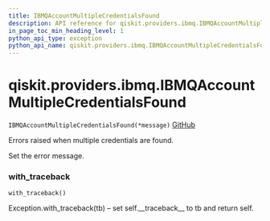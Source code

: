 ```yaml
---
title: IBMQAccountMultipleCredentialsFound
description: API reference for qiskit.providers.ibmq.IBMQAccountMultipleCredentialsFound
in_page_toc_min_heading_level: 1
python_api_type: exception
python_api_name: qiskit.providers.ibmq.IBMQAccountMultipleCredentialsFound
---
```


# qiskit.providers.ibmq.IBMQAccountMultipleCredentialsFound

<span id="qiskit.providers.ibmq.IBMQAccountMultipleCredentialsFound" />

`IBMQAccountMultipleCredentialsFound(*message)` [GitHub](https://github.com/qiskit/qiskit-ibmq-provider/tree/stable/0.12/qiskit/providers/ibmq/exceptions.py "view source code")

Errors raised when multiple credentials are found.

Set the error message.

### with\_traceback

<span id="qiskit.providers.ibmq.IBMQAccountMultipleCredentialsFound.with_traceback" />

`with_traceback()`

Exception.with\_traceback(tb) – set self.\_\_traceback\_\_ to tb and return self.

